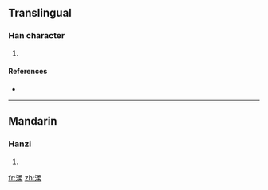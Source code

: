 ==Translingual==

===Han character===
{{Han char|rn=85|rad=水|as=09|sn=12|four=|canj=水弓竹木 (ENHD)}}

# {{defn|Han|sort=水09}}

====References====
* {{Han ref|kx=0633.380|dkj=17755|hdz=31691.080|uh=6E18|ud=28184}}

----

==Mandarin==

===Hanzi===
{{cmn-hanzi|pin=[[huì]] ([[hui4]]), [[róu]] ([[rou2]])|wg=hui<sup>4</sup>, jou<sup>2</sup>}}

# {{defn|Mandarin}}

[[fr:渘]]
[[zh:渘]]